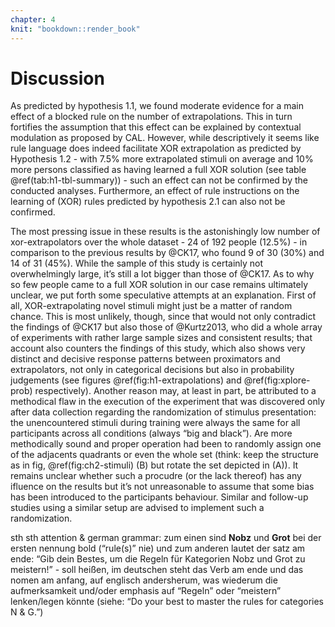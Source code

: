 ```yaml
---
chapter: 4
knit: "bookdown::render_book"
---
```


# Discussion

As predicted by hypothesis 1.1, we found moderate evidence for a main effect of a blocked rule on the number of extrapolations. This in turn fortifies the assumption that this effect can be explained by contextual modulation as proposed by CAL. However, while descriptively it seems like rule language does indeed facilitate XOR extrapolation as predicted by Hypothesis 1.2 - with 7.5% more extrapolated stimuli on average and 10% more persons classified as having learned a full XOR solution (see table \@ref(tab:h1-tbl-summary)) - such an effect can not be confirmed by the conducted analyses. Furthermore, an effect of rule instructions on the learning of (XOR) rules predicted by hypothesis 2.1 can also not be confirmed. <!-- An explanation might but lie in CAL nonetheless, namely in it's configural similarity/contrast parameter and how the training phase afects it(?): -->

The most pressing issue in these results is the astonishingly low number of xor-extrapolators over the whole dataset - 24 of 192 people (12.5\%) - in comparison to the previous results by @CK17, who found 9 of 30 (30\%) and 14 of 31 (45\%). While the sample of this study is certainly not overwhelmingly large, it's still a lot bigger than those of @CK17. As to why so few people came to a full XOR solution in our case remains ultimately unclear, we put forth some speculative attempts at an explanation. First of all, XOR-extrapolating novel stimuli might just be a matter of random chance. This is most unlikely, though, since that would not only contradict the findings of @CK17 but also those of @Kurtz2013, who did a whole array of experiments with rather large sample sizes and consistent results; that account also counters the findings of this study, which also shows very distinct and decisive response patterns between proximators and extrapolators, not only in categorical decisions but also in probability judgements (see figures \@ref(fig:h1-extrapolations) and \@ref(fig:xplore-prob) respectively). Another reason may, at least in part, be attributed to a methodical flaw in the execution of the experiment that was discovered only after data collection regarding the randomization of stimulus presentation: the unencountered stimuli during training were always the same for all participants across all conditions (always "big and black"). Are more methodically sound and proper operation had been to randomly assign one of the adjacents quadrants or even the whole set (think: keep the structure as in fig, \@ref(fig:ch2-stimuli) (B) but rotate the set depicted in (A)). It remains unclear whether such a procudre (or the lack thereof) has any ifluence on the results but it's not unreasonable to assume that some bias has been introduced to the participants behaviour. Similar and follow-up studies using a similar setup are advised to implement such a randomization.




<!-- For this experiment, participants were asked: "Wie hoch schätzt du die Wahrscheinichkeit ein, dass das gezeigte Beispiel entweder zu Nobz oder zu Grot gehört?" (_"How high do you estimate the probability of the shown example belonging to either Nobz or Grot?"_). Note the difference between "how high do you estimate" and the more neutral "what do you estimate": although this is common german phrasing, it might nonetheless introduce some unconscious response bias. Additionally, people have a very intuitive, but ultimately somewhat distorted (or even simply wrong) understanding of probability (literally everything Gigerenzer did since 1990 or so). For further investigations into the matther it is therefore advised to rephrase the question to: "How certain are you of the given example to belong to either Nobz or Grot?"^[which is indeed closer to what people actually have in mind when people are prompted to deal with probability] Thereby avoiding any potential bias and different perceptions/understandings of the concept of probability. -->

sth sth attention & german grammar: zum einen sind **Nobz** und **Grot** bei der ersten nennung bold ("rule(s)" nie) und zum anderen lautet der satz am ende: "Gib dein Bestes, um die Regeln für Kategorien Nobz und Grot zu meistern!" - soll heißen, im deutschen steht das Verb am ende und das nomen am anfang, auf englisch andersherum, was wiederum die aufmerksamkeit und/oder emphasis auf "Regeln" oder "meistern" lenken/legen könnte (siehe: "Do your best to master the rules for categories N & G.")